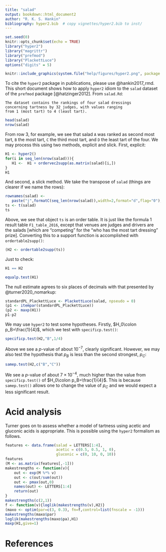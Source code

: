 ```yaml
---
title: "salad"
output: bookdown::html_document2
author: "R. K. S. Hankin"
bibliography: hyper2.bib  # copy vignettes/hyper2.bib to inst/
---
```


```r
set.seed(0)
knitr::opts_chunk$set(echo = TRUE)
library("hyper2")
library("magrittr")
library("prefmod")
library("PlackettLuce")
options("digits" = 5)
```

```r
knitr::include_graphics(system.file("help/figures/hyper2.png", package = "hyper2"))
```

To cite the `hyper2` package in publications, please use @hankin2017_rmd.
This short document shows how to apply `hyper2` idiom to the `salad`
dataset of the `prefmod` package [@hatzinger2012].  From `salad.Rd`:

```
The dataset contains the rankings of four salad dressings
concerning tartness by 32 judges, with values ranging
from 1 (most tart) to 4 (least tart).
```

```r
head(salad)
nrow(salad)
```

From row 3, for example, we see that salad `A` was ranked as second
most tart, `B` the most tart, `C` the third most tart, and `D` the
least tart of the four.  We may process this using two methods,
explicit and slick.  First, explicit:

```r
H1 <- hyper2()
for(i in seq_len(nrow(salad))){
   H1 <-  H1 + ordervec2supp(as.matrix(salad)[i,])
}
H1
```

And second, a slick method.  We take the transpose of `salad` (things
are clearer if we name the rows):

```r
rownames(salad) <-
   paste("j",formatC(seq_len(nrow(salad)),width=2,format="d",flag="0"),sep="")
ts <- t(salad)
ts
```

Above, we see that object `ts` is an order table.  It is just like the
formula 1 result table `F1_table_2016`, except that venues are judges
and drivers are the salads [which are "competing" for the "who has the
most tart dressing" prize].  Converting this to a support function is
accomplished with `ordertable2supp()`:

```r
(H2 <- ordertable2supp(ts))
```

Just to check:

```r
H1 == H2
```


```r
equalp.test(H1)
```

The null estimate agrees to six places of decimals with that
presented by @turner2020_nomarkup:

```r
standardPL_PlackettLuce <- PlackettLuce(salad, npseudo = 0)
(p1 <- itempar(standardPL_PlackettLuce))
(p2 <- maxp(H1))
p1-p2
```


We may use `hyper2` to test some hypotheses.  Firstly, $H_0\colon
p_B=\frac{1}{4}$, which we test with `specificp.test()`:

```r
specificp.test(H2,"B",1/4)
```

Above we see a $p$-value of about $10^{-7}$, clearly significant.
However, we may also test the hypothesis that $p_B$ is less than the
second strongest, $p_C$:


```r
samep.test(H2,c("B","C"))
```

We see a $p$-value of about $7\times 10^{-4}$, much higher than the
value from `specificp.test()` of $H_0\colon p_B=\frac{1}{4}$.  This is
because `samep.test()` allows one to change the value of $p_C$ and we
would expect a less significant result.


# Acid analysis

Turner goes on to assess whether a model of tartness using acetic and
gluconic acids is appropriate.  This is possible using the `hyper2`
formalism as follows.

```r
features <- data.frame(salad = LETTERS[1:4],
                       acetic = c(0.5, 0.5, 1, 0),
                       gluconic = c(0, 10, 0, 10))
features
(M <- as.matrix(features[,-1]))
makestrengths <- function(v){
    out <- exp(M %*% v)
    out <- c(out/sum(out))
    out <- pmax(out,0)
    names(out) <- LETTERS[1:4]
    return(out)
}
makestrengths(c(2,1))
f <- function(v){loglik(makestrengths(v),H2)}
(maxo <- optim(par=c(3, 0.3), fn=f,control=list(fnscale = -1)))
makestrengths(maxo$par)
loglik(makestrengths(maxo$pa),H1)
maxp(H1,give=1)
```

# References

